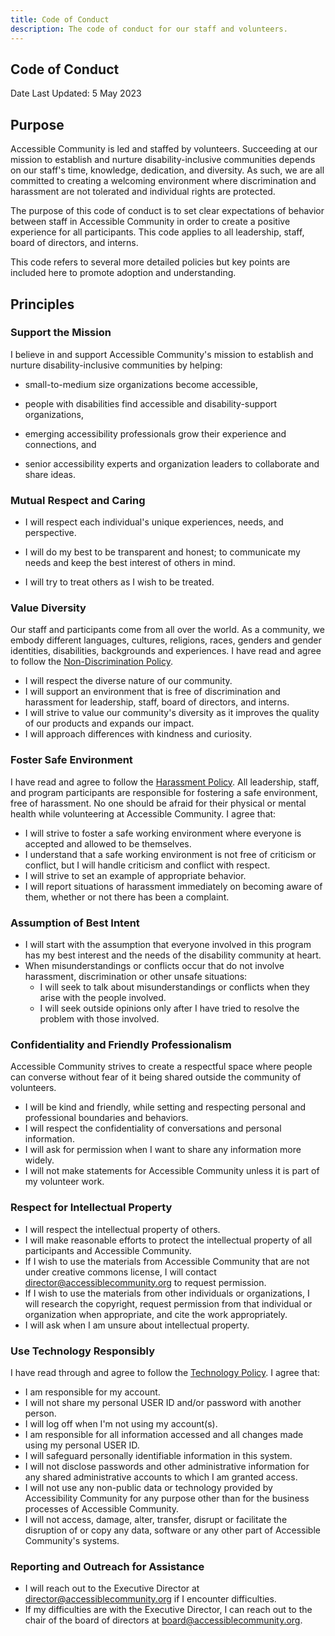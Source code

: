 ```yaml
---
title: Code of Conduct
description: The code of conduct for our staff and volunteers.
---
```


## Code of <strong>Conduct</strong>

Date Last Updated: <time datetime="2023-05-05">5 May 2023</time>

## Purpose

Accessible Community is led and staffed by volunteers. Succeeding at our
mission to establish and nurture disability-inclusive communities depends on
our staff's time, knowledge, dedication, and diversity. As such, we are all
committed to creating a welcoming environment where discrimination and
harassment are not tolerated and individual rights are protected.

The purpose of this code of conduct is to set clear expectations of behavior
between staff in Accessible Community in order to create a positive experience
for all participants. This code applies to all leadership, staff, board of
directors, and interns.

This code refers to several more detailed policies but key points are included
here to promote adoption and understanding.

## Principles

### Support the Mission

I believe in and support Accessible Community's mission to establish and
nurture disability-inclusive communities by helping:

- small-to-medium size organizations become accessible,
- people with disabilities find accessible and disability-support
  organizations,

- emerging accessibility professionals grow their experience and connections,
  and

- senior accessibility experts and organization leaders to collaborate and
  share ideas.

### Mutual Respect and Caring

- I will respect each individual's unique experiences, needs, and perspective.

- I will do my best to be transparent and honest; to communicate my needs and
  keep the best interest of others in mind.

- I will try to treat others as I wish to be treated.

### Value Diversity

Our staff and participants come from all over the world. As a community, we
embody different languages, cultures, religions, races, genders and gender
identities, disabilities, backgrounds and experiences. I have read and agree
to follow the <a href="/non-discrimination-policy">Non-Discrimination Policy</a>.

- I will respect the diverse nature of our community.
- I will support an environment that is free of discrimination and harassment
  for leadership, staff, board of directors, and interns.
- I will strive to value our community's diversity as it improves the quality
  of our products and expands our impact.
- I will approach differences with kindness and curiosity.

### Foster Safe Environment

I have read and agree to follow the <a href="/harrassment-policy">Harassment Policy</a>. All leadership, staff, and
program participants are responsible for fostering a safe environment, free of
harassment. No one should be afraid for their physical or mental health while
volunteering at Accessible Community. I agree that:

- I will strive to foster a safe working environment where everyone is
  accepted and allowed to be themselves.
- I understand that a safe working environment is not free of criticism or
  conflict, but I will handle criticism and conflict with respect.
- I will strive to set an example of appropriate behavior.
- I will report situations of harassment immediately on becoming aware of
  them, whether or not there has been a complaint.

### Assumption of Best Intent

- I will start with the assumption that everyone involved in this program has
  my best interest and the needs of the disability community at heart.
- When misunderstandings or conflicts occur that do not involve harassment,
  discrimination or other unsafe situations:
  - I will seek to talk about misunderstandings or conflicts when they arise
    with the people involved.
  - I will seek outside opinions only after I have tried to resolve the
    problem with those involved.

### Confidentiality and Friendly Professionalism

Accessible Community strives to create a respectful space where people can
converse without fear of it being shared outside the community of volunteers.

- I will be kind and friendly, while setting and respecting personal and
  professional boundaries and behaviors.
- I will respect the confidentiality of conversations and personal
  information.
- I will ask for permission when I want to share any information more widely.
- I will not make statements for Accessible Community unless it is part of my
  volunteer work.

### Respect for Intellectual Property

- I will respect the intellectual property of others.
- I will make reasonable efforts to protect the intellectual property of all
  participants and Accessible Community.
- If I wish to use the materials from Accessible Community that are not under
  creative commons license, I will contact director@accessiblecommunity.org to
  request permission.
- If I wish to use the materials from other individuals or organizations, I
  will research the copyright, request permission from that individual or
  organization when appropriate, and cite the work appropriately.
- I will ask when I am unsure about intellectual property.

### Use Technology Responsibly

I have read through and agree to follow the <a href="/technology-policy">Technology Policy</a>. I agree that:

- I am responsible for my account.
- I will not share my personal USER ID and/or password with another person.
- I will log off when I'm not using my account(s).
- I am responsible for all information accessed and all changes made using my
  personal USER ID.
- I will safeguard personally identifiable information in this system.
- I will not disclose passwords and other administrative information for any
  shared administrative accounts to which I am granted access.
- I will not use any non-public data or technology provided by Accessibility
  Community for any purpose other than for the business processes of
  Accessible Community.
- I will not access, damage, alter, transfer, disrupt or facilitate the
  disruption of or copy any data, software or any other part of Accessible
  Community's systems.

### Reporting and Outreach for Assistance

- I will reach out to the Executive Director at director@accessiblecommunity.org if I encounter difficulties.
- If my difficulties are with the Executive Director, I can reach out to the chair of the board of directors at board@accessiblecommunity.org.
